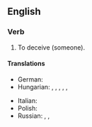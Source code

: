 ==English==

===Verb===
{{head|en|verb|head=[[pull]] [[the]] [[wool]] [[over]] someone's [[eye]]s}}

# {{context|idiomatic|informal|lang=en}} To deceive (someone).

====Translations====
{{trans-top|to deceive someone}}
* German: {{t+|de|jemanden hinters Licht führen}}
* Hungarian: {{t+|hu|megtéveszt}}, {{t+|hu|félrevezet}}, {{t+|hu|becsap}}, {{t|hu|bepaliz}}, {{t|hu|behúz a csőbe}}, {{t+|hu|átver}}
{{trans-mid}}
* Italian: {{t|it|gettar fumo negli occhi}}
* Polish: {{t+|pl|mydlić oczy}}
* Russian: {{t+|ru|вешать лапшу на уши|sc=Cyrl}} <!--to hang noodles on the ears-->, {{t+|ru|втирать очки|sc=Cyrl}}, {{t+|ru|пудрить мозги|sc=Cyrl}} <!--to powder the brains-->
{{trans-bottom}}